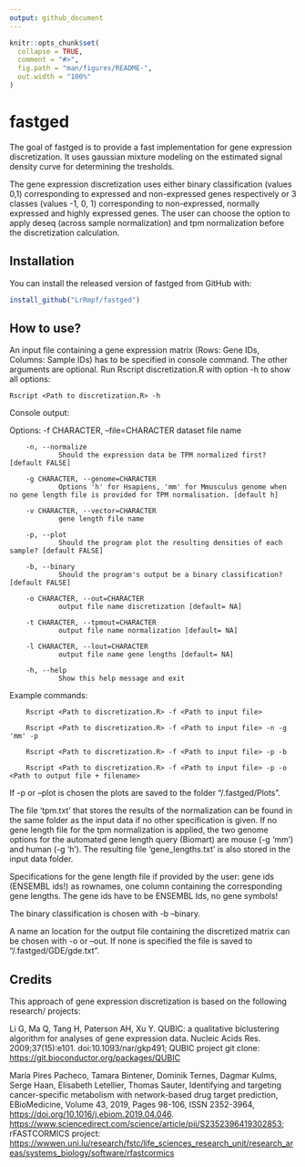 ```yaml
---
output: github_document
---
```


<!-- README.md is generated from README.Rmd. Please edit that file -->

```r
knitr::opts_chunk$set(
  collapse = TRUE,
  comment = "#>",
  fig.path = "man/figures/README-",
  out.width = "100%"
)
```

# fastged

<!-- badges: start -->
<!-- badges: end -->

The goal of fastged is to provide a fast implementation for gene expression discretization. It uses gaussian mixture modeling on the estimated signal density curve for determining the tresholds.

The gene expression discretization uses either binary classification (values 0,1) corresponding to expressed and non-expressed genes respectively or 3 classes (values -1, 0, 1) corresponding to non-expressed, normally expressed and highly expressed genes. The user can choose the option to apply deseq (across sample normalization) and tpm normalization before the discretization calculation.

## Installation

You can install the released version of fastged from GitHub with:

``` r
install_github("LrRmpf/fastged")
```

## How to use?

An input file containing a gene expression matrix (Rows: Gene IDs, Columns: Sample IDs) has to be specified in console command. The other arguments are optional. Run Rscript discretization.R with option -h to show all options:

    Rscript <Path to discretization.R> -h

Console output:    

Options:
        -f CHARACTER, --file=CHARACTER
                dataset file name

        -n, --normalize
                Should the expression data be TPM normalized first? [default FALSE]

        -g CHARACTER, --genome=CHARACTER
                Options 'h' for Hsapiens, 'mm' for Mmusculus genome when no gene length file is provided for TPM normalisation. [default h]

        -v CHARACTER, --vector=CHARACTER
                gene length file name

        -p, --plot
                Should the program plot the resulting densities of each sample? [default FALSE]

        -b, --binary
                Should the program's output be a binary classification? [default FALSE]

        -o CHARACTER, --out=CHARACTER
                output file name discretization [default= NA]

        -t CHARACTER, --tpmout=CHARACTER
                output file name normalization [default= NA]

        -l CHARACTER, --lout=CHARACTER
                output file name gene lengths [default= NA]

        -h, --help
                Show this help message and exit

Example commands:

        Rscript <Path to discretization.R> -f <Path to input file>

        Rscript <Path to discretization.R> -f <Path to input file> -n -g 'mm' -p

        Rscript <Path to discretization.R> -f <Path to input file> -p -b

        Rscript <Path to discretization.R> -f <Path to input file> -p -o <Path to output file + filename>


If -p or --plot is chosen the plots are saved to the folder "/.fastged/Plots".

The file 'tpm.txt' that stores the results of the normalization can be found in the same folder as the input data if no other specification is given. If no gene length file for the tpm normalization is applied, the two genome options for the automated gene length query (Biomart) are mouse (-g 'mm') and human (-g 'h'). The resulting file 'gene_lengths.txt' is also stored in the input data folder.   

Specifications for the gene length file if provided by the user: gene ids (ENSEMBL ids!) as rownames, one column containing the corresponding gene lengths. The gene ids have to be ENSEMBL Ids, no gene symbols!   

The binary classification is chosen with -b --binary.

A name an location for the output file containing the discretized matrix can be chosen with -o or --out. If none is specified the file is saved to "/.fastged/GDE/gde.txt".

## Credits

This approach of gene expression discretization is based on the following research/ projects:

Li G, Ma Q, Tang H, Paterson AH, Xu Y. QUBIC: a qualitative biclustering algorithm for analyses of gene expression data. Nucleic Acids Res. 2009;37(15):e101. doi:10.1093/nar/gkp491; QUBIC project git clone: [https://git.bioconductor.org/packages/QUBIC](https://git.bioconductor.org/packages/QUBIC)

Maria Pires Pacheco, Tamara Bintener, Dominik Ternes, Dagmar Kulms, Serge Haan, Elisabeth Letellier, Thomas Sauter,
Identifying and targeting cancer-specific metabolism with network-based drug target prediction, EBioMedicine, Volume 43,
2019, Pages 98-106, ISSN 2352-3964, [https://doi.org/10.1016/j.ebiom.2019.04.046](https://doi.org/10.1016/j.ebiom.2019.04.046).
[https://www.sciencedirect.com/science/article/pii/S2352396419302853](https://www.sciencedirect.com/science/article/pii/S2352396419302853); rFASTCORMICS project: [https://wwwen.uni.lu/research/fstc/life_sciences_research_unit/research_areas/systems_biology/software/rfastcormics](https://wwwen.uni.lu/research/fstc/life_sciences_research_unit/research_areas/systems_biology/software/)
